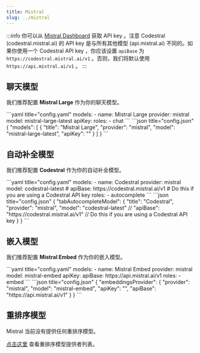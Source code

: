 ```yaml
---
title: Mistral
slug: ../mistral
---
```



:::info
你可以从 [Mistral Dashboard](https://console.mistral.ai) 获取 API key 。注意 Codestral (codestral.mistral.ai) 的 API key 是与所有其他模型 (api.mistral.ai) 不同的。如果你使用一个 Codestral API key ，你应该设置 `apiBase` 为 `https://codestral.mistral.ai/v1` 。否则，我们将默认使用 `https://api.mistral.ai/v1` 。
:::

## 聊天模型

我们推荐配置 **Mistral Large** 作为你的聊天模型。

<Tabs groupId="config-example">
  <TabItem value="yaml" label="YAML">
  ```yaml title="config.yaml"
  models:
    - name: Mistral Large
      provider: mistral
      model: mistral-large-latest 
      apiKey: <YOUR_MISTRAL_API_KEY>
      roles:
        - chat
  ```
  </TabItem>
  <TabItem value="json" label="JSON">
  ```json title="config.json"
  {
    "models": [
      {
        "title": "Mistral Large", 
        "provider": "mistral",
        "model": "mistral-large-latest",
        "apiKey": "<YOUR_MISTRAL_API_KEY>"
      }
    ]
  }
  ```
  </TabItem>
</Tabs>

## 自动补全模型

我们推荐配置 **Codestral** 作为你的自动补全模型。

<Tabs groupId="config-example">
  <TabItem value="yaml" label="YAML">
  ```yaml title="config.yaml"
  models:
    - name: Codestral
      provider: mistral
      model: codestral-latest
      # apiBase: https://codestral.mistral.ai/v1  # Do this if you are using a Codestral API key
      roles:
        - autocomplete
  ```
  </TabItem>
  <TabItem value="json" label="JSON">
  ```json title="config.json"
  {
    "tabAutocompleteModel": {
      "title": "Codestral",
      "provider": "mistral",
      "model": "codestral-latest"
      // "apiBase": "https://codestral.mistral.ai/v1"  // Do this if you are using a Codestral API key
    }
  }
  ```
  </TabItem>
</Tabs>

## 嵌入模型

我们推荐配置 **Mistral Embed** 作为你的嵌入模型。

<Tabs groupId="config-example">
  <TabItem value="yaml" label="YAML">
  ```yaml title="config.yaml"
  models:
    - name: Mistral Embed
      provider: mistral
      model: mistral-embed
      apiKey: <YOUR_MISTRAL_API_KEY> 
      apiBase: https://api.mistral.ai/v1
      roles:
        - embed
  ```
  </TabItem>
  <TabItem value="json" label="JSON">
  ```json title="config.json"
  {
    "embeddingsProvider": {
      "provider": "mistral",
      "model": "mistral-embed", 
      "apiKey": "<YOUR_MISTRAL_API_KEY>",
      "apiBase": "https://api.mistral.ai/v1"
    }
  }
  ```
  </TabItem>
</Tabs>

## 重排序模型

Mistral 当前没有提供任何重排序模型。

[点击这里](../../model-roles/reranking.mdx) 查看重排序模型提供者列表。
